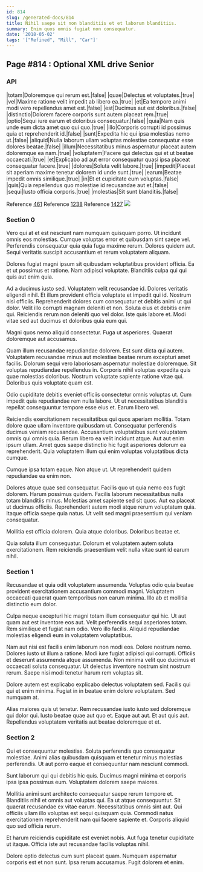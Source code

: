 ```yaml
---
id: 814
slug: /generated-docs/814
title: Nihil saepe sit non blanditiis et et laborum blanditiis.
summary: Enim quos omnis fugiat non consequatur.
date: '2018-05-02'
tags: '["Refined", "Mill", "Car"]'
---
```


## Page #814 : Optional XML drive Senior
### API

|totam|Doloremque qui rerum est.|false|
|quae|Delectus et voluptates.|true|
|vel|Maxime ratione velit impedit ab libero ea.|true|
|et|Ea tempore animi modi vero repellendus amet est.|false|
|est|Ducimus aut est doloribus.|false|
|distinctio|Dolorem facere corporis sunt autem placeat rem.|true|
|optio|Sequi iure earum et doloribus consequatur.|false|
|quia|Nam quis unde eum dicta amet quo qui quo.|true|
|illo|Corporis corrupti id possimus quia et reprehenderit id.|false|
|sunt|Expedita hic qui ipsa molestias nemo ut.|false|
|aliquid|Nulla laborum ullam voluptas molestiae consequatur esse dolores beatae.|false|
|illum|Necessitatibus minus aspernatur placeat autem doloremque ea nam.|true|
|voluptatem|Facere qui delectus qui et ut beatae occaecati.|true|
|et|Explicabo ad aut error consequatur quasi ipsa placeat consequatur facere.|true|
|dolores|Soluta velit labore.|true|
|impedit|Placeat sit aperiam maxime tenetur dolorem id unde sunt.|true|
|earum|Beatae impedit omnis similique.|true|
|in|Et et cupiditate eum voluptas.|false|
|quis|Quia repellendus quo molestiae id recusandae aut et.|false|
|sequi|Iusto officia corporis.|true|
|molestias|Sit sunt blanditiis.|false|

Reference [461](/generated-docs/461)
Reference [1238](/generated-docs/1238)
Reference [1427](/generated-docs/1427)
![](/assets/cats-5.jpg)

### Section 0
Vero qui at et est nesciunt nam numquam quisquam porro. Ut incidunt omnis eos molestias. Cumque voluptas error et quibusdam sint saepe vel. Perferendis consequatur quia quia fuga maxime rerum. Dolores quidem aut. Sequi veritatis suscipit accusantium et rerum voluptatem aliquam.
 Dolores fugiat magni ipsum sit quibusdam voluptatibus provident officia. Ea et ut possimus et ratione. Nam adipisci voluptate. Blanditiis culpa qui qui quis aut enim quia.
 Ad a ducimus iusto sed. Voluptatem velit recusandae id. Dolores veritatis eligendi nihil. Et illum provident officia voluptate et impedit qui id. Nostrum nisi officiis. Reprehenderit dolores cum consequatur et debitis animi ut qui dolor.
Velit illo corrupti magnam deleniti et non. Soluta eius et debitis enim qui. Reiciendis rerum non deleniti quo vel dolor. Iste quis labore et. Modi vitae sed aut ducimus et doloribus quia eum qui.
 Magni quos nemo aliquid consectetur. Fuga ut asperiores. Quaerat doloremque aut accusamus.
 Quam illum recusandae repudiandae dolorem. Est sunt dicta qui autem. Voluptatem recusandae minus aut molestiae beatae rerum excepturi amet facilis. Dolorum sequi vero laboriosam aspernatur molestiae doloremque.
Sit voluptas repudiandae repellendus in. Corporis nihil voluptas expedita quis quae molestias doloribus. Nostrum voluptate sapiente ratione vitae qui. Doloribus quis voluptate quam est.
 Odio cupiditate debitis eveniet officiis consectetur omnis voluptas ut. Cum impedit quia repudiandae rem nulla labore. Ut ut necessitatibus blanditiis repellat consequuntur tempore esse eius et. Earum libero vel.
 Reiciendis exercitationem necessitatibus qui quos aperiam mollitia. Totam dolore quae ullam inventore quibusdam ut. Consequatur perferendis ducimus veniam recusandae. Accusantium voluptatibus sunt voluptatem omnis qui omnis quia.
Rerum libero ea velit incidunt atque. Aut aut enim ipsum ullam. Amet quos saepe distinctio hic fugit asperiores dolorum ea reprehenderit. Quia voluptatem illum qui enim voluptas voluptatibus dicta cumque.
 Cumque ipsa totam eaque. Non atque ut. Ut reprehenderit quidem repudiandae ea enim non.
 Dolores atque quae sed consequatur. Facilis quo ut quia nemo eos fugit dolorem. Harum possimus quidem.
Facilis laborum necessitatibus nulla totam blanditiis minus. Molestias amet sapiente sed sit quos. Aut ea placeat ut ducimus officiis. Reprehenderit autem modi atque rerum voluptatum quia. Itaque officia saepe quia natus. Ut velit sed magni praesentium qui veniam consequatur.
 Mollitia est officia dolorem. Quia atque doloribus. Doloribus beatae et.
 Quia soluta illum consequatur. Dolorum et voluptatem autem soluta exercitationem. Rem reiciendis praesentium velit nulla vitae sunt id earum nihil.
### Section 1
Recusandae et quia odit voluptatem assumenda. Voluptas odio quia beatae provident exercitationem accusantium commodi magni. Voluptatem occaecati quaerat quam temporibus non earum minima. Illo ab et mollitia distinctio eum dolor.
 Culpa neque excepturi hic magni totam illum consequatur qui hic. Ut aut quam aut est inventore eos aut. Velit perferendis sequi asperiores totam. Rem similique et fugiat nam odio. Vero illo facilis. Aliquid repudiandae molestias eligendi eum in voluptatem voluptatibus.
 Nam aut nisi est facilis enim laborum non modi eos. Dolore nostrum nemo. Dolores iusto ut illum a ratione. Modi iure fugiat adipisci qui corrupti.
Officiis et deserunt assumenda atque assumenda. Non minima velit quo ducimus et occaecati soluta consequatur. Ut delectus inventore nostrum sint nostrum rerum. Saepe nisi modi tenetur harum rem voluptas sit.
 Dolore autem est explicabo explicabo delectus voluptatem sed. Facilis qui qui et enim minima. Fugiat in in beatae enim dolore voluptatem. Sed numquam at.
 Alias maiores quis ut tenetur. Rem recusandae iusto iusto sed doloremque qui dolor qui. Iusto beatae quae aut quo et. Eaque aut aut. Et aut quis aut. Repellendus voluptatem veritatis aut beatae doloremque et et.
### Section 2
Qui et consequuntur molestias. Soluta perferendis quo consequatur molestiae. Animi alias quibusdam quisquam et tenetur minus molestias perferendis. Ut aut porro eaque et consequuntur nam nesciunt commodi.
 Sunt laborum qui qui debitis hic quis. Ducimus magni minima et corporis ipsa ipsa possimus eum. Voluptatem dolorem saepe maiores.
 Mollitia animi sunt architecto consequatur saepe rerum tempore et. Blanditiis nihil et omnis aut voluptas qui. Ea ut atque consequuntur. Sit quaerat recusandae ex vitae earum.
Necessitatibus omnis sint aut. Qui officiis ullam illo voluptas est sequi quisquam quia. Commodi natus exercitationem reprehenderit nam qui facere sapiente et. Corporis aliquid quo sed officia rerum.
 Et harum reiciendis cupiditate est eveniet nobis. Aut fuga tenetur cupiditate ut itaque. Officia iste aut recusandae facilis voluptas nihil.
 Dolore optio delectus cum sunt placeat quam. Numquam aspernatur corporis est et non sunt. Ipsa rerum accusamus. Fugit dolorem et enim.
